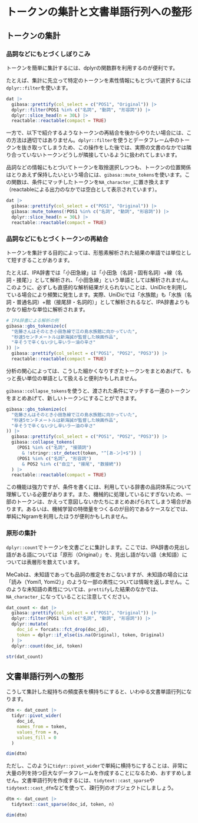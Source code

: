 # トークンの集計と文書単語行列への整形 {#dtm}

## トークンの集計

### 品詞などにもとづくしぼりこみ

トークンを簡単に集計するには、dplyrの関数群を利用するのが便利です。

たとえば、集計に先立って特定のトークンを素性情報にもとづいて選択するには`dplyr::filter`を使います。

```r
dat |>
  gibasa::prettify(col_select = c("POS1", "Original")) |>
  dplyr::filter(POS1 %in% c("名詞", "動詞", "形容詞")) |>
  dplyr::slice_head(n = 30L) |>
  reactable::reactable(compact = TRUE)
```

一方で、以下で紹介するようなトークンの再結合を後からやりたい場合には、この方法は適切ではありません。`dplyr::filter`を使うとデータフレーム中のトークンを抜き取ってしまうため、この操作をした後では、実際の文書のなかでは隣り合っていないトークンどうしが隣接しているように扱われてしまいます。

品詞などの情報にもとづいてトークンを取捨選択しつつも、トークンの位置関係はとりあえず保持したいという場合には、`gibasa::mute_tokens`を使います。この関数は、条件にマッチしたトークンを`NA_character_`に置き換えます（reactableによる出力のなかでは空白として表示されています）。

```r
dat |>
  gibasa::prettify(col_select = c("POS1", "Original")) |>
  gibasa::mute_tokens(!POS1 %in% c("名詞", "動詞", "形容詞")) |>
  dplyr::slice_head(n = 30L) |>
  reactable::reactable(compact = TRUE)
```

### 品詞などにもとづくトークンの再結合

トークンを集計する目的によっては、形態素解析された結果の単語では単位として短すぎることがあります。

たとえば、IPA辞書では「小田急線」は「小田急（名詞・固有名詞）+線（名詞・接尾）」として解析され、「小田急線」という単語としては解析されません。このように、必ずしも直感的な解析結果がえられないことは、UniDicを利用している場合により頻繁に発生します。実際、UniDicでは「水族館」も「水族（名詞・普通名詞）+館（接尾辞・名詞的）」として解析されるなど、IPA辞書よりもかなり細かな単位に解析されます。

```r
# IPA辞書による解析の例
gibasa::gbs_tokenize(c(
  "佐藤さんはそのとき小田急線で江の島水族館に向かっていた",
  "秒速5センチメートルは新海誠が監督した映画作品",
  "辛そうで辛くない少し辛いラー油の辛さ"
)) |>
  gibasa::prettify(col_select = c("POS1", "POS2", "POS3")) |>
  reactable::reactable(compact = TRUE)
```

分析の関心によっては、こうした細かくなりすぎたトークンをまとめあげて、もっと長い単位の単語として扱えると便利かもしれません。

`gibasa::collapse_tokens`を使うと、渡された条件にマッチする一連のトークンをまとめあげて、新しいトークンにすることができます。

```r
gibasa::gbs_tokenize(c(
  "佐藤さんはそのとき小田急線で江の島水族館に向かっていた",
  "秒速5センチメートルは新海誠が監督した映画作品",
  "辛そうで辛くない少し辛いラー油の辛さ"
)) |>
  gibasa::prettify(col_select = c("POS1", "POS2", "POS3")) |>
  gibasa::collapse_tokens(
    (POS1 %in% c("名詞", "接頭詞")
      & !stringr::str_detect(token, "^[あ-ン]+$")) |
    (POS1 %in% c("名詞", "形容詞")
      & POS2 %in% c("自立", "接尾", "数接続"))
  ) |>
  reactable::reactable(compact = TRUE)
```

この機能は強力ですが、条件を書くには、利用している辞書の品詞体系について理解している必要があります。また、機械的に処理しているにすぎないため、一部のトークンは、かえって意図しないかたちにまとめあげられてしまう場合があります。あるいは、機械学習の特徴量をつくるのが目的であるケースなどでは、単純にNgramを利用したほうが便利かもしれません。

### 原形の集計

`dplyr::count`でトークンを文書ごとに集計します。ここでは、IPA辞書の見出し語がある語については「原形（Original）」を、見出し語がない語（未知語）については表層形を数えています。

MeCabは、未知語であっても品詞の推定をおこないますが、未知語の場合には「読み（Yomi1, Yomi2）」のような一部の素性については情報を返しません。このような未知語の素性については、`prettify`した結果のなかでは、`NA_character_`になっていることに注意してください。

```r
dat_count <- dat |>
  gibasa::prettify(col_select = c("POS1", "Original")) |>
  dplyr::filter(POS1 %in% c("名詞", "動詞", "形容詞")) |>
  dplyr::mutate(
    doc_id = forcats::fct_drop(doc_id),
    token = dplyr::if_else(is.na(Original), token, Original)
  ) |>
  dplyr::count(doc_id, token)

str(dat_count)
```

## 文書単語行列への整形

こうして集計した縦持ちの頻度表を横持ちにすると、いわゆる文書単語行列になります。

```r
dtm <- dat_count |>
  tidyr::pivot_wider(
    doc_id,
    names_from = token,
    values_from = n,
    values_fill = 0
  )

dim(dtm)
```

ただし、このように`tidyr::pivot_wider`で単純に横持ちにすることは、非常に大量の列を持つ巨大なデータフレームを作成することになるため、おすすめしません。文書単語行列を作成するには、`tidytext::cast_sparse`や`tidytext::cast_dfm`などを使って、疎行列のオブジェクトにしましょう。

```r
dtm <- dat_count |>
  tidytext::cast_sparse(doc_id, token, n)

dim(dtm)
```
